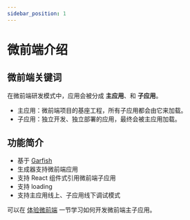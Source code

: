 ```yaml
---
sidebar_position: 1
---
```


# 微前端介绍


<MicroFrontend />

## 微前端关键词

在微前端研发模式中，应用会被分成 **主应用**、和 **子应用**。

- 主应用：微前端项目的基座工程，所有子应用都会由它来加载。
- 子应用：独立开发、独立部署的应用，最终会被主应用加载。

## 功能简介

- 基于 [Garfish](https://www.garfishjs.org/guide)
- 生成器支持微前端应用
- 支持 React 组件式引用微前端子应用
- 支持 loading
- 支持主应用线上、子应用线下调试模式

可以在 [体验微前端](/guides/topic-detail/micro-frontend/c02-development) 一节学习如何开发微前端主子应用。
